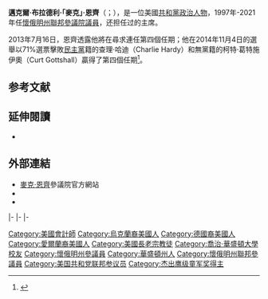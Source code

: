 {{noteTA
|1=zh-hans:迈克;zh-hant:麥克;
}}
{{Expand|time=2015-08-11T14:43:14+00:00}}
{{请求翻译|time=2015-08-11T14:43:14+00:00}}
{{Infobox officeholder
|name         = 麥克·恩齊<br>{{lang|en|Mike Enzi}}
|image        = Mike Enzi, official portrait, 111th Congress.jpg
|jr/sr        = 聯邦參議員
|state        = [[懷俄明州|懷俄明州]]
|alongside    = 
|term_start   = 1997年1月3日
|term_end     = 2021年1月3日
|predecessor  = {{le|艾倫·K·辛普森|Alan K. Simpson|艾倫·辛普森}}
|successor    = [[辛西婭·拉米斯|辛西婭·拉米斯]]
|office1       = {{le|美國參議院預算委員會|United States Senate Committee on the Budget|參議院預算委員會}}主席
|term_start1   = 2015年1月3日
|term_end1     = 2021年1月3日
|predecessor1  = [[派蒂·莫瑞|派蒂·莫瑞]]
|successor1    = TBD
|office2       = {{le|美國參議院健康、教育、勞工與養老金委員會|United States Senate Committee on Health, Education, Labor, and Pensions|參議院健康委員會}}主席
|term_start2   = 2005年1月3日
|term_end2     = 2007年1月3日
|predecessor2  = [[賈德·格雷格|賈德·格雷格]]
|successor2    = [[泰德·肯尼迪|泰德·肯尼迪]]
|state_senate3 = 懷俄明州
|district3     = 二十四
|term_start3   = 1991年1月
|term_end3     = 1997年1月3日
|predecessor3  = 不詳
|successor3    = 理查德·厄爾布
|office4       = [[吉列_(怀俄明州)|吉列]]市長
|term_start4   = 1975年
|term_end4     = 1982年
|predecessor4  = 克里夫·戴維斯
|successor4    = 赫伯·卡特
|birth_name    = 邁克爾·布拉德利·恩齊<br>{{lang|en|Michael Bradley Enzi}}
|birth_date    = {{birth date|1944|2|1}}
|birth_place   = {{USA-1912}}[[華盛頓州|華盛頓州]][[基沙普縣_(華盛頓州)|基沙普縣]][[布雷默頓|布雷默頓]]
|death_date    = {{death date and age|2021|7|26|1944|2|1}}<ref>https://twitter.com/SenatorEnzi/status/1419888831671635972</ref>
|death_place   = {{USA}}[[科罗拉多州|科罗拉多州]][[拉夫兰_(科罗拉多州)|拉夫兰]]
|party         = {{GOP}}
|spouse        = 戴安娜·巴克利（{{lang|en|Diana Buckley}}）
|children      = 3
|alma_mater    = [[喬治華盛頓大學|喬治華盛頓大學]]{{small|（[[理學士|BS]]）}}<br>{{le|丹尼爾斯商業學院|Daniels College of Business|丹佛大學}}{{small|（[[工商管理碩士|MBA]]）}}
|religion      = [[長老宗|長老宗]]
|website       = {{URL|http://www.enzi.senate.gov|參議院網站}}
|allegiance    = {{flag|United States}}
|branch        = [[空軍國民警衛隊|空軍國民警衛隊]]
|serviceyears  = 1967－1973
|unit          = {{le|懷俄明州空軍國民警衛隊|Wyoming Air National Guard}}
}}

'''邁克爾·布拉德利·「麥克」·恩齊'''（{{lang-en|'''Michael Bradley "Mike" Enzi'''}}；{{bd|1944年|2月1日|2021年|7月26日|catIdx=Enzi}}），是一位美國[[共和黨_(美國)|共和黨]][[政治人物|政治人物]]，1997年-2021年任[[懷俄明州|懷俄明州]][[美國參議院|聯邦參議院議員]]，还担任过{{le|美國參議院預算委員會|United States Senate Committee on the Budget|參議院預算委員會}}的主席。

2013年7月16日，恩齊透露他將在{{le|2014年懷俄明州美國參議院議員選舉|United States Senate election in Wyoming, 2014|2014年的參議員選舉}}尋求連任第四個任期；他在2014年11月4日的選舉以71%選票擊敗[[民主黨_(美國)|民主黨]]籍的查理·哈迪（Charlie Hardy）和無黨籍的柯特·葛特施伊奧（Curt Gottshall）贏得了第四個任期<ref>{{cite web|url=http://www.wyomingnews.com/articles/2013/07/16/breaking_news/01break_07-16-13.txt|title=Chenelectioney, Enzi announce Senate runs|publisher=wyomingnews.com|accessdate=July 17, 2013}}</ref>。

==参考文献==
{{reflist}}

==延伸閱讀==
* {{CongLinks | congbio = e000285 | ballot = Mike_Enzi | nndb = 241/000032145 | votesmart = 558 | govtrack = 300041 | opencong = 300041 | rollcall = 541 | politifact = mike-enzi | fec = S6WY00126 | opensecrets = N00006249 | assets = michael-enzi | legistorm = 40/Sen_Michael_Bradley_Enzi.html | followthemoney = 135062 | ontheissues = Senate/Michael_Enzi.htm | congress = michael-enzi/1542 | worldcat = lccn-no2007-152545 | c-span = michaelenzi | imdb = 5355688 | bloomberg = mike-enzi | nyt = e/michael_b_enzi | wsj = | washpo = gIQAAWfCAP }}

==外部連結==
{{commons}}
* [http://enzi.senate.gov 麥克·恩齊]{{Wayback|url=http://enzi.senate.gov/ |date=20200916154708 }}參議院官方網站
* {{C-SPAN|michaelenzi}}
* {{Dmoz|Regional/North_America/United_States/Wyoming/Government/Federal/US_Senate/Mike_Enzi_%5BR%5D}}

{{s-start}}
{{s-ppo}}
{{s-bef|before={{le|艾倫·K·辛普森|Alan K. Simpson|艾倫·辛普森}}}}
{{s-ttl|title={{nowrap|[[美國參議員|美國參議員]]{{le|懷俄明州美國參議院議員列表|List of United States Senators from Wyoming|懷俄明州}}[[共和黨_(美國)|共和黨]]被提名人}}<br>（[[美國參議員類別|第2類]]）|years={{le|1996年懷俄明州美國參議院議員選舉|United States Senate election in Wyoming, 1996|1996年}}、{{le|2002年懷俄明州美國參議院議員選舉|United States Senate election in Wyoming, 2002|2002年}}、<br>{{le|2008年懷俄明州美國參議院議員選舉|United States Senate election in Wyoming, 2008|2008年}}、{{le|2014年懷俄明州美國參議院議員選舉|United States Senate election in Wyoming, 2014|2014年}}}}
{{s-aft|after=[[辛西婭·拉米斯|辛西婭·拉米斯]]}}
|-
{{s-par|us-sen}}
{{s-bef|before={{le|艾倫·K·辛普森|Alan K. Simpson|艾倫·辛普森}}}}
{{s-ttl|title={{le|懷俄明州美國參議院議員列表|List of United States Senators from Wyoming|懷俄明州第2類參議員}}|years=1997年－2021年|alongside=[[克雷格·L·托馬斯|克雷格·托馬斯]]、[[約翰·巴拉索|約翰·巴拉索]]}}
{{s-aft|after=[[辛西婭·拉米斯|辛西婭·拉米斯]]}}
|-
{{s-bef|before=[[賈德·格雷格|賈德·格雷格]]}}
{{s-ttl|title={{le|美國參議院健康、教育、勞工與養老金委員會|United States Senate Committee on Health, Education, Labor, and Pensions|參議院健康委員會}}主席|years=2005年－2007年}}
{{s-aft|after=[[泰德·肯尼迪|泰德·肯尼迪]]}}
|-
{{s-bef|before=[[派蒂·莫瑞|派蒂·莫瑞]]}}
{{s-ttl|title={{le|美國參議院預算委員會|United States Senate Committee on the Budget|參議院預算委員會}}主席|years=2015年－2021年}}
{{s-aft|after=TBD}}
{{s-end}}

{{Authority control}}
{{DEFAULTSORT:Enzi, Mike}}

[[Category:美國會計師|Category:美國會計師]]
[[Category:烏克蘭裔美國人|Category:烏克蘭裔美國人]]
[[Category:德國裔美國人|Category:德國裔美國人]]
[[Category:愛爾蘭裔美國人|Category:愛爾蘭裔美國人]]
[[Category:美國長老宗教徒|Category:美國長老宗教徒]]
[[Category:喬治·華盛頓大學校友|Category:喬治·華盛頓大學校友]]
[[Category:懷俄明州參議員|Category:懷俄明州參議員]]
[[Category:華盛頓州人|Category:華盛頓州人]]
[[Category:懷俄明州聯邦參議員|Category:懷俄明州聯邦參議員]]
[[Category:美国共和党联邦参议员|Category:美国共和党联邦参议员]]
[[Category:杰出鹰级童军奖得主|Category:杰出鹰级童军奖得主]]